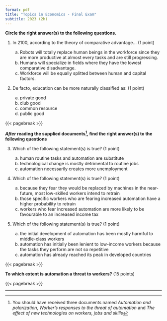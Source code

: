 ```yaml
---
format: pdf
title: "Topics in Economics - Final Exam"
subtitle: 2023 (2h)
---
```



__Circle the right answer(s) to the following questions.__

1. In 2100, according to the theory of comparative advantage... (1 point)

    a. Robots will totally replace human beings in the workforce since they  are more productive at almost every tasks and are still progressing.
    b. Humans will specialize in fields where they have the lowest comparative disadvantage.
    c. Workforce will be equally splitted between human and capital factors.

2. De facto, education can be more naturally classified as: (1 point)

    a. private good
    b. club  good
    c. common resource
    d. public good

{{< pagebreak >}}

__*After* reading the supplied documents[^footnote], find the right answer(s) to the following questions__

3. Which of the following statement(s) is true? (1 point)

    a. human routine tasks and automation are substitute
    b. technological change is mostly detrimental to routine jobs
    c. automation necessarily creates more unemployment

4. Which of the following statement(s) is true? (1 point)

    a. because they fear they would be replaced by machines in the near-future, most low-skilled workers intend to retrain
    b. those specific workers who are fearing increased automation have a higher probability to retrain
    c. workers who fear increased automation are more likely to be favourable to an increased income tax

5. Which of the following statement(s) is true? (1 point)

    a. the initial development of automation has been mostly harmful to middle-class workers
    b. automation has initially been lenient to low-income workers because the tasks they perform are not so repetitive
    c. automation has already reached its peak in developed countries

[^footnote]: You should have received three documents named *Automation and polarization*, *Worker's responses to the threat of automation* and *The effect of new technologies on workers, jobs and skills*

{{< pagebreak >}}

__To which extent is automation a threat to workers?__ (15 points)

{{< pagebreak >}}

---